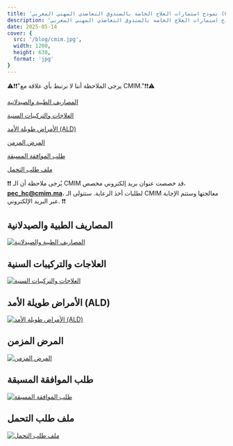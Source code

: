 ```yaml
---
title: 'نموذج استمارات العلاج الخاصة بالصندوق التعاضدي المهني المغربي (CMIM)'
description: 'نموذج استمارات العلاج الخاصة بالصندوق التعاضدي المهني المغربي (CMIM)'
date: 2025-05-14
cover: {
  src: '/blog/cmim.jpg',
  width: 1200,
  height: 630,
  format: 'jpg'
}
---
```

⚠️❗❗"يرجى الملاحظة أننا لا نرتبط بأي علاقة مع CMIM."❗❗⚠️

[المصاريف الطبية والصيدلانية](https://cmim.ma/fr/content/feuilles-de-soins)

[العلاجات والتركيبات السنية](https://cmim.ma/fr/content/feuilles-de-soins)

[الأمراض طويلة الأمد (ALD)](https://cmim.ma/fr/content/feuilles-de-soins)

[المرض المزمن](https://cmim.ma/fr/content/feuilles-de-soins)

[طلب الموافقة المسبقة](https://cmim.ma/fr/content/feuilles-de-soins)

[ملف طلب التحمل](https://cmim.ma/fr/content/feuilles-de-soins)


❗❗ يُرجى ملاحظة أن الـ CMIM قد خصصت عنوان بريد إلكتروني مخصص، **pec_hc@cmim.ma**، لطلبات أخذ الرعاية. ستتولى الـ CMIM معالجتها وستتم الإجابة عبر البريد الإلكتروني. ❗❗


## المصاريف الطبية والصيدلانية

[![المصاريف الطبية والصيدلانية](/blog/FMEP.webp)](https://cmim.ma/fr/content/feuilles-de-soins)

## العلاجات والتركيبات السنية

[![العلاجات والتركيبات السنية](/blog/SEPD.webp)](https://cmim.ma/fr/content/feuilles-de-soins)
## الأمراض طويلة الأمد (ALD)

[![الأمراض طويلة الأمد (ALD)](/blog/ALD.webp)](https://cmim.ma/fr/content/feuilles-de-soins)

## المرض المزمن

[![المرض المزمن](/blog/MLD.webp)](https://cmim.ma/fr/content/feuilles-de-soins)

## طلب الموافقة المسبقة

[![طلب الموافقة المسبقة](/blog/DAP.webp)](https://cmim.ma/fr/content/feuilles-de-soins)

## ملف طلب التحمل

[![ملف طلب التحمل](/blog/DPC.webp)](https://cmim.ma/fr/content/feuilles-de-soins)
